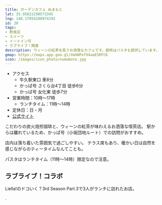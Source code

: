 ```yaml
---
title: ガーデンカフェ ぬまもと
lat: 35.95822290573345
lng: 140.17054200974192
id: 20
tags:
- 飲食店
- スイーツ
- イートイン可
- ラブライブ！関連
description: ウィーンの紅茶を扱うお洒落なカフェです。昼時はパスタも提供しています。
gmap: https://maps.app.goo.gl/XmXWFefX4aaESRFC6
icon: /images/icon_photo/numamoto.jpg
---
```


<LinkedImage
  src="/images/photos/numamoto-sign2.jpg"
  href="/photo_pages/numamoto-sign2"
/>

- アクセス
  - 牛久駅東口 車8分
  - かっぱ号 さくら台4丁目 徒歩6分
  - かっぱ号 女化東 徒歩7分
- 営業時間：10時～17時
  - ランチタイム：11時～14時
- 定休日：日・月
- [公式サイト](http://cafe-numamoto.com/)

こだわりの炭火焙煎珈琲と、ウィーンの紅茶が味わえるお洒落な喫茶店。
駅からは離れているため、かっぱ号（小坂団地ルート）での訪問がおすすめ。

<LinkedImage 
  src="/images/photos/numamoto-cake.jpg"
  href="/photo_pages/numamoto-cake"
  aspectRatio="16/9"
  focus="40% 5%"
/>

店内は落ち着いた雰囲気で過ごしやすい。
テラス席もあり、暖かい日は自然を感じながらのティータイムなんてことも。

パスタはランチタイム（11時～14時）限定なので注意。

<LinkedImage
  src="/images/photos/numamoto-menu-trimmed.jpg"
  href="/photo_pages/numamoto-menu-trimmed"
/>

## ラブライブ！コラボ

Liella!のドコいく？3rd Season Part.3で3人がランチに訪れたお店。

<YouTubeEmbed videoId="NC4Rzm3hyuc" />

.
